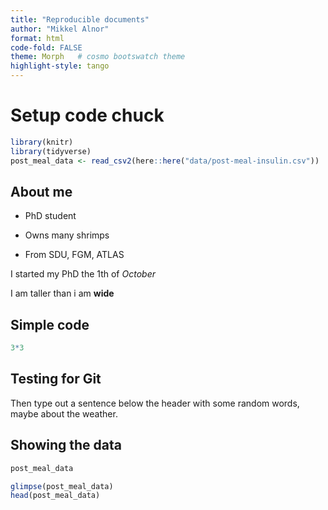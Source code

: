```yaml
---
title: "Reproducible documents"
author: "Mikkel Alnor"
format: html
code-fold: FALSE
theme: Morph   # cosmo bootswatch theme
highlight-style: tango
---
```


# Setup code chuck

```r
library(knitr)
library(tidyverse)
post_meal_data <- read_csv2(here::here("data/post-meal-insulin.csv"))
```

## About me

-   PhD student

-   Owns many shrimps

-   From SDU, FGM, ATLAS

I started my PhD the 1th of *October*

I am taller than i am **wide**

## Simple code

```r
3*3
```

## Testing for Git

Then type out a sentence below the header with some random words, maybe about the weather.

## Showing the data

```r
post_meal_data

```

```r

glimpse(post_meal_data)
head(post_meal_data)

```

